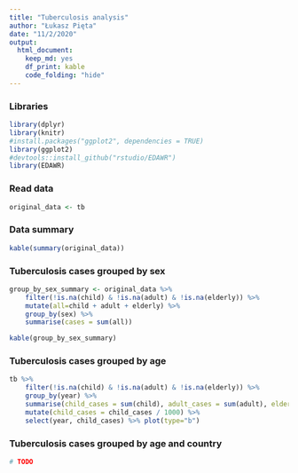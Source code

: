 ```yaml
---
title: "Tuberculosis analysis"
author: "Łukasz Pięta"
date: "11/2/2020"
output: 
  html_document: 
    keep_md: yes
    df_print: kable
    code_folding: "hide"
---
```

### Libraries

```r
library(dplyr)
library(knitr)
#install.packages("ggplot2", dependencies = TRUE)
library(ggplot2)
#devtools::install_github("rstudio/EDAWR")
library(EDAWR)
```

### Read data
```r
original_data <- tb
```

### Data summary

```r
kable(summary(original_data))
```

### Tuberculosis cases grouped by sex

```r
group_by_sex_summary <- original_data %>%
    filter(!is.na(child) & !is.na(adult) & !is.na(elderly)) %>%
    mutate(all=child + adult + elderly) %>%
    group_by(sex) %>%
    summarise(cases = sum(all)) 

kable(group_by_sex_summary)
```

### Tuberculosis cases grouped by age

```r
tb %>%
    filter(!is.na(child) & !is.na(adult) & !is.na(elderly)) %>%
    group_by(year) %>%
    summarise(child_cases = sum(child), adult_cases = sum(adult), elderly_cases = sum(elderly)) %>%
    mutate(child_cases = child_cases / 1000) %>%
    select(year, child_cases) %>% plot(type="b")
```

### Tuberculosis cases grouped by age and country

```r
# TODO
```
